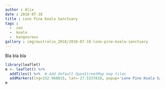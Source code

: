 ```yaml
---
author : Alix
date : 2018-07-18
title : Lone Pine Koala Sanctuary
tags :  
  -  zoo
  -  koala
  -  kangourous
gallery : img/australie_2018/2018-07-18-lone-pine-koala-sanctuary
---
```


Bla bla bla

```r
library(leaflet)
m <- leaflet() %>%
  addTiles() %>%  # Add default OpenStreetMap map tiles
  addMarkers(lng=152.968815, lat=-27.5337818, popup='Lone Pine Koala Sanctuary')
m
```
      
